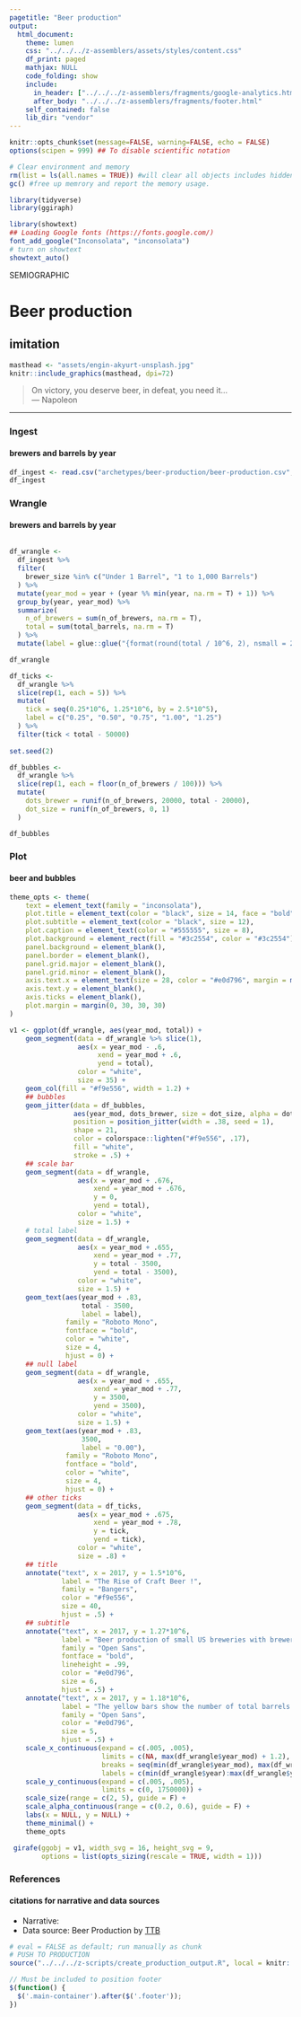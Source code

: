 ```yaml
---
pagetitle: "Beer production"
output: 
  html_document:
    theme: lumen
    css: "../../../z-assemblers/assets/styles/content.css"
    df_print: paged
    mathjax: NULL
    code_folding: show
    include:
      in_header: ["../../../z-assemblers/fragments/google-analytics.html", "../../../z-assemblers/fragments/header.html"]
      after_body: "../../../z-assemblers/fragments/footer.html"
    self_contained: false
    lib_dir: "vendor"
---
```



```r

knitr::opts_chunk$set(message=FALSE, warning=FALSE, echo = FALSE)
options(scipen = 999) ## To disable scientific notation

# Clear environment and memory
rm(list = ls(all.names = TRUE)) #will clear all objects includes hidden objects.
gc() #free up memrory and report the memory usage.

library(tidyverse)
library(ggiraph)

library(showtext)
## Loading Google fonts (https://fonts.google.com/)
font_add_google("Inconsolata", "inconsolata")
# turn on showtext
showtext_auto()

```

<div class="activity">
SEMIOGRAPHIC  
</div>

# Beer production
## imitation

```r

masthead <- "assets/engin-akyurt-unsplash.jpg"
knitr::include_graphics(masthead, dpi=72)

```


> On victory, you deserve beer, in defeat, you need it...\
--- Napoleon\

***


### Ingest
#### brewers and barrels by year


```r

df_ingest <- read.csv("archetypes/beer-production/beer-production.csv", header = TRUE)
df_ingest

```


### Wrangle
#### brewers and barrels by year


```r



```




```r

df_wrangle <- 
  df_ingest %>% 
  filter(
    brewer_size %in% c("Under 1 Barrel", "1 to 1,000 Barrels")
  ) %>% 
  mutate(year_mod = year + (year %% min(year, na.rm = T) + 1)) %>% 
  group_by(year, year_mod) %>% 
  summarize(
    n_of_brewers = sum(n_of_brewers, na.rm = T),
    total = sum(total_barrels, na.rm = T)
  ) %>% 
  mutate(label = glue::glue("{format(round(total / 10^6, 2), nsmall = 2)}M"))

df_wrangle

df_ticks <-
  df_wrangle %>% 
  slice(rep(1, each = 5)) %>% 
  mutate(
    tick = seq(0.25*10^6, 1.25*10^6, by = 2.5*10^5),
    label = c("0.25", "0.50", "0.75", "1.00", "1.25")
  ) %>% 
  filter(tick < total - 50000)
  
set.seed(2)

df_bubbles <-
  df_wrangle %>% 
  slice(rep(1, each = floor(n_of_brewers / 100))) %>% 
  mutate(
    dots_brewer = runif(n_of_brewers, 20000, total - 20000),
    dot_size = runif(n_of_brewers, 0, 1)
  )

df_bubbles

```


### Plot
#### beer and bubbles


```r

theme_opts <- theme(
    text = element_text(family = "inconsolata"), 
    plot.title = element_text(color = "black", size = 14, face = "bold"),
    plot.subtitle = element_text(color = "black", size = 12),
    plot.caption = element_text(color = "#555555", size = 8),
    plot.background = element_rect(fill = "#3c2554", color = "#3c2554"),
    panel.background = element_blank(),
    panel.border = element_blank(),
    panel.grid.major = element_blank(),
    panel.grid.minor = element_blank(),
    axis.text.x = element_text(size = 28, color = "#e0d796", margin = margin(t = 10)),
    axis.text.y = element_blank(),
    axis.ticks = element_blank(),
    plot.margin = margin(0, 30, 30, 30)
)

v1 <- ggplot(df_wrangle, aes(year_mod, total)) +
    geom_segment(data = df_wrangle %>% slice(1),
                 aes(x = year_mod - .6, 
                      xend = year_mod + .6,
                      yend = total),
                 color = "white",
                 size = 35) +
    geom_col(fill = "#f9e556", width = 1.2) +
    ## bubbles
    geom_jitter(data = df_bubbles,
                aes(year_mod, dots_brewer, size = dot_size, alpha = dot_size),
                position = position_jitter(width = .38, seed = 1),
                shape = 21,
                color = colorspace::lighten("#f9e556", .17),
                fill = "white",
                stroke = .5) +
    ## scale bar
    geom_segment(data = df_wrangle,
                 aes(x = year_mod + .676,
                     xend = year_mod + .676,
                     y = 0,
                     yend = total),
                 color = "white",
                 size = 1.5) +
    # total label
    geom_segment(data = df_wrangle,
                 aes(x = year_mod + .655,
                     xend = year_mod + .77,
                     y = total - 3500,
                     yend = total - 3500),
                 color = "white",
                 size = 1.5) +
    geom_text(aes(year_mod + .83, 
                  total - 3500,
                  label = label),
              family = "Roboto Mono",
              fontface = "bold",
              color = "white",
              size = 4,
              hjust = 0) +
    ## null label
    geom_segment(data = df_wrangle,
                 aes(x = year_mod + .655,
                     xend = year_mod + .77,
                     y = 3500,
                     yend = 3500),
                 color = "white",
                 size = 1.5) +
    geom_text(aes(year_mod + .83, 
                  3500,
                  label = "0.00"),
              family = "Roboto Mono",
              fontface = "bold",
              color = "white",
              size = 4,
              hjust = 0) +
    ## other ticks
    geom_segment(data = df_ticks,
                 aes(x = year_mod + .675,
                     xend = year_mod + .78,
                     y = tick,
                     yend = tick),
                 color = "white",
                 size = .8) +
    ## title
    annotate("text", x = 2017, y = 1.5*10^6, 
             label = "The Rise of Craft Beer !",
             family = "Bangers",
             color = "#f9e556",
             size = 40,
             hjust = .5) +
    ## subtitle
    annotate("text", x = 2017, y = 1.27*10^6, 
             label = "Beer production of small US breweries with brewer sizes below 1,000 barrels increased by 225%\nover the last ten years. In the same time also the number of brewers increased by around 290%.",
             family = "Open Sans",
             fontface = "bold",
             lineheight = .99,
             color = "#e0d796",
             size = 6,
             hjust = .5) +
    annotate("text", x = 2017, y = 1.18*10^6, 
             label = "The yellow bars show the number of total barrels of beer produced by year and each bubble represents 100 brewers.",
             family = "Open Sans",
             color = "#e0d796",
             size = 5,
             hjust = .5) +
    scale_x_continuous(expand = c(.005, .005),
                       limits = c(NA, max(df_wrangle$year_mod) + 1.2),
                       breaks = seq(min(df_wrangle$year_mod), max(df_wrangle$year_mod), by = 2),
                       labels = c(min(df_wrangle$year):max(df_wrangle$year))) +
    scale_y_continuous(expand = c(.005, .005),
                       limits = c(0, 1750000)) +
    scale_size(range = c(2, 5), guide = F) +
    scale_alpha_continuous(range = c(0.2, 0.6), guide = F) +
    labs(x = NULL, y = NULL) +
    theme_minimal() +
    theme_opts

 girafe(ggobj = v1, width_svg = 16, height_svg = 9,
        options = list(opts_sizing(rescale = TRUE, width = 1)))

```


### References
#### citations for narrative and data sources

* Narrative: 
* Data source: Beer Production by [TTB](https://www.ttb.gov/beer/statistics)


```r

# eval = FALSE as default; run manually as chunk
# PUSH TO PRODUCTION
source("../../../z-scripts/create_production_output.R", local = knitr::knit_global())

```


```js

// Must be included to position footer
$(function() {
  $('.main-container').after($('.footer'));
})

```

